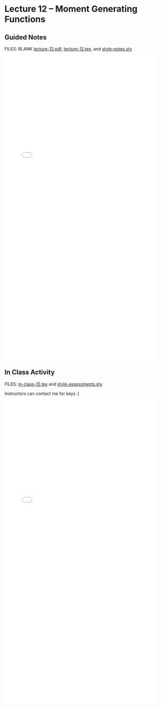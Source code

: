 # Lecture 12 -- Moment Generating Functions {.unnumbered}

## Guided Notes

FILES: BLANK [lecture-12.pdf](https://github.com/coltongearhart/math320/blob/main/lectures/lecture-12.pdf), [lecture-12.tex](https://github.com/coltongearhart/math320/blob/main/lectures/lecture-12.tex), and [style-notes.sty](https://github.com/coltongearhart/math320/blob/main/lectures/style-notes.sty)

<embed src="lectures/lecture-12-COMPLETED.pdf" type="application/pdf" width="100%" height="1000px"></embed>

## In Class Activity

FILES: [in-class-12.tex](https://github.com/coltongearhart/math320/blob/main/assessments/in-class-12.tex) and [style-assessments.sty](https://github.com/coltongearhart/math320/blob/main/assessments/style-assessments.sty)

Instructors can contact me for keys :)

<embed src="assessments/in-class-12.pdf" type="application/pdf" width="100%" height="1000px"></embed>